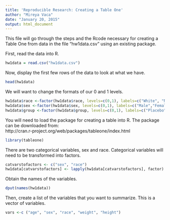```yaml
---
title: 'Reproducible Research: Creating a Table One'
author: "Mireya Vaca"
date: "January 20, 2015"
output: html_document
---
```



This file will go through the steps and the Rcode necessary for creating a Table One from data in the file "hw1data.csv" using an existing package.

First, read the data into R. 

```r
hw1data = read.csv("hw1data.csv")
```


Now, display the first few rows of the data to look at what we have. 

```r
head(hw1data)
```


We will want to change the formats of our 0 and 1 levels. 

```r
hw1data$race <-factor(hw1data$race, levels=c(0,1), labels=c("White", "Non-white"))
hw1data$sex <-factor(hw1data$sex, levels=c(0,1), labels=c("Male","Female"))
hw1data$group <-factor(hw1data$group, levels=c(0,1), labels=c("Placebo", "Treatment"))
```


You will need to load the package for creating a table into R.  The package can be downloaded from:  
http://cran.r-project.org/web/packages/tableone/index.html  

```r
library(tableone)
```


There are two categorical variables, sex and race. Categorical variables will need to be transformed into factors. 

```r
catvarstofactors <- c("sex", "race")
hw1data[catvarstofactors] <- lapply(hw1data[catvarstofactors], factor)
```


Obtain the names of the variables. 

```r
dput(names(hw1data))
```


Then, create a list of the variables that you want to summarize. This is a vector of variables.

```r
vars <-c ("age", "sex", "race", "weight", "height")
```

